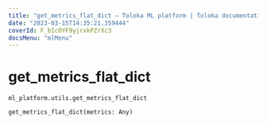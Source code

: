 ```yaml
---
title: "get_metrics_flat_dict — Toloka ML platform | Toloka documentation"
date: "2023-03-15T14:35:21.359444"
coverId: F_bIcOYF9yjrxkPZrXc3
docsMenu: "mlMenu"
---
```


# get_metrics_flat_dict

`ml_platform.utils.get_metrics_flat_dict`

```python
get_metrics_flat_dict(metrics: Any)
```
